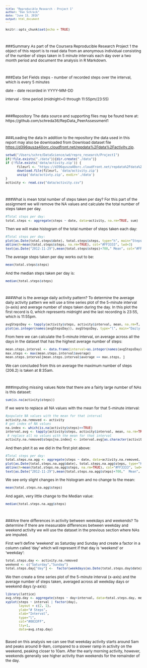 ```yaml
---
title: "Reproducible Research - Project 1"
author: "Dan Schreck"
date: "June 13, 2016"
output: html_document
---
```


<style type="text/css">

body, td {
   font-size: 12px;
}
code.r{
  font-size: 10px;
}
pre {
  font-size: 10px
}
</style>

```r
knitr::opts_chunk$set(echo = TRUE)
```


</br>



###Summary
As part of the Coursera Reproducible Research Project 1 the object of this report
is to read data from an anonymous individual consisting of the number of steps 
taken in 5 minute intervals each day over a two month period and document the 
analysis in R Markdown.

</br>



###Data Set Fields
steps - number of recorded steps over the interval, which is every 5 minutes

date - date recorded in YYYY-MM-DD

interval - time period (midnight=0 through 11:55pm/23:55)

</br>



###Repository
The data source and supporting files may be found here at:
https://github.com/schreda36/RepData_PeerAssessment1

</br>




###Loading the data
In addition to the repository the data used in this report may also be downloaded
from Download dataset file <https://d396qusza40orc.cloudfront.net/repdata%2Fdata%2Factivity.zip>. 

```r
setwd("/Users/schre/DataScience/wd/repro_research/Project1")
if(!file.exists("./data")){dir.create("./data")}
if (!file.exists('data/activity.zip')) {
      fileurl <- "https://d396qusza40orc.cloudfront.net/repdata%2Fdata%2Factivity.zip"
      download.file(fileurl, 'data/activity.zip')
      unzip('data/activty.zip', exdir='./data')
}
activity <- read.csv("data/activity.csv")
```

</br>





###What is mean total number of steps taken per day?
For this part of the assignment we will remove the NA values and calculate the total 
number of steps taken per day.

```r
#Total steps per day:
total.steps <- aggregate(steps ~ date, data=activity, na.rm=TRUE, sum)
```


Then we will make histogram of the total number of steps taken each day:
```r
#Total steps per day:
plot(as.Date(total.steps$date), total.steps$steps, type="h", main="Steps per Day", xlab="", ylab="# Steps per Day", col="#0033FF", lwd=5)
abline(h=mean(total.steps$steps, na.rm=TRUE), col="#FF3333", lwd=3)
text(as.Date("2012-11-29"),mean(total.steps$steps)+700," Mean", col="#FF3333")
```      


The average steps taken per day works out to be: 
```r
mean(total.steps$steps)
``` 

And the median steps taken per day is:
```r
median(total.steps$steps)
``` 

</br>


###What is the average daily activity pattern?
To determine the average daily activity pattern we will use a time series plot of the 
5-minute interval (x-axis) and average number of steps taken during the day. In this 
plot the first record is 0, which represents midnight and the last recording is 23:55,
which is 11:55pm.
```r
avgStepsDay <- tapply(activity$steps, activity$interval, mean, na.rm=T, simplify=T)
plot(as.integer(names(avgStepsDay)), avgStepsDay, type="l", main="Daily Activity Pattern\nAvg Steps per 5 mins", xlab="Time of Day\n 0=midnight to 2355 (11:55pm)", ylab="# Steps", col="#0033FF", lwd=2)
```     
      
From here we can calculate the 5-minute interval, on average across all the days in 
the dataset that has the highest average number of steps:
```r
mean.steps.interval <- data.frame(interval=as.integer(names(avgStepsDay)), average=avgStepsDay)
max.steps <- max(mean.steps.interval$average)
mean.steps.interval[mean.steps.interval$average == max.steps, ]
``` 

We can concluded from this on average the maximum number of steps (206.2) is taken
at 8:35am.

</br>



###Imputing missing values
Note that there are a fairly large number of NAs is this dataset:
```r
sum(is.na(activity$steps))
``` 

If we were to replace all NA values with the mean for that 5-minute interval:
```r
#populate NA values with the mean for that interval
activity.na.removed <- activity
# get index of NA values
na.index <- which(is.na(activity$steps)==TRUE)  
interval.avg <- tapply(activity$steps, activity$interval, mean, na.rm=TRUE, simplify=T)
 # replace all na values with the mean for that interval
activity.na.removed$steps[na.index] <- interval.avg[as.character(activity$interval[na.index])]
``` 

And then plot it as we did in the first plot above:
```r
#Total steps per day:
total.steps.na.agg <- aggregate(steps ~ date, data=activity.na.removed, na.rm=TRUE, sum)
plot(as.Date(total.steps.na.agg$date), total.steps.na.agg$steps, type="h", main="Steps per Day\n(NA values replaced with average for that time period)", xlab="", ylab="# Steps per Day", col="#0033FF", lwd=5)
abline(h=mean(total.steps.na.agg$steps, na.rm=TRUE), col="#FF3333", lwd=3)
text(as.Date("2012-11-29"),mean(total.steps.na.agg$steps)+700,"  Mean", col="#FF3333")
```      


We see only slight changes in the histogram and no change to the mean:
```r
mean(total.steps.na.agg$steps)
``` 

And again, very little change to the Median value:
```r
median(total.steps.na.agg$steps)
``` 

</br>




###Are there differences in activity between weekdays and weekends?
To determine if there are measurable differences between weekday and weekend activity
we will use the dataset in the previous section where NAs are imputed.

First we'll define 'weekend' as Saturday and Sunday and create a factor in a column 
called 'day' which will represent if that day is 'weekend' or 'weekday':
```r
total.steps.day <- activity.na.removed
weekend <- c("Saturday","Sunday")
total.steps.day["day"] <-  factor(weekdays(as.Date(total.steps.day$date)) %in% weekend, levels=c(TRUE,FALSE), labels=c('weekend', 'weekday'))
``` 

We then create a time series plot of the 5-minute interval (x-axis) and the average 
number of steps taken, averaged across all weekday days or weekend days (y-axis):
```r
library(lattice)
avg.step.day <- aggregate(steps ~ day+interval, data=total.steps.day, mean)
xyplot(steps ~ interval | factor(day),
       layout = c(2, 1),
       ylab="# Steps",
       xlab="Interval",
       type="l",
       col="#0033FF",
       lty=1,
       data=avg.step.day)
      
``` 

Based on this analysis we can see that weekday activity starts around 5am and peaks 
around 8-9am, compared to a slower ramp in activity on the weekend, peaking closer
to 10am. After the early morning activity, however, weekends generally see higher 
activity than weekends for the remainder of the day.

